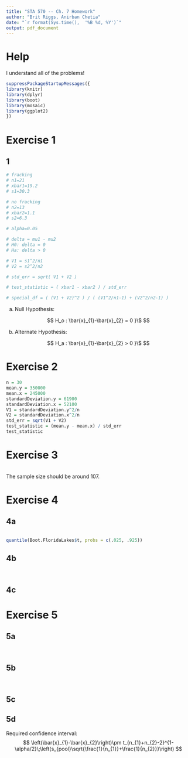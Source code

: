 ---
title: "STA 570 -- Ch. 7 Homework"
author: "Brit Riggs, Anirban Chetia"
date: "`r format(Sys.time(),  '%B %d, %Y')`"
output: pdf_document
---

# Help

I understand all of the problems!

```{r, message = FALSE, warning = FALSE, echo = FALSE}
suppressPackageStartupMessages({
library(knitr)
library(dplyr)
library(boot)
library(mosaic)
library(ggplot2)
})
```
# Exercise 1

## 1

```{r}
# fracking
# n1=21
# xbar1=19.2
# s1=30.3

# no fracking
# n2=13
# xbar2=1.1
# s2=6.3

# alpha=0.05

# delta = mu1 - mu2
# H0: delta = 0
# Ha: delta > 0

# V1 = s1^2/n1
# V2 = s2^2/n2

# std_err = sqrt( V1 + V2 )

# test_statistic = ( xbar1 - xbar2 ) / std_err

# special_df = ( (V1 + V2)^2 ) / ( (V1^2/n1-1) + (V2^2/n2-1) )
```

(a) Null Hypothesis:

$$
 H_o : \bar{x}_{1}-\bar{x}_{2} = 0 }\$
$$

(b) Alternate Hypothesis:

$$
 H_a : \bar{x}_{1}-\bar{x}_{2} > 0 }\$
$$


\textbf{GOT IT}

# Exercise 2
        
```{r}
n = 30
mean.y = 350000
mean.x = 245000
standardDeviation.y = 61900
standardDeviation.x = 52100
V1 = standardDeviation.y^2/n
V2 = standardDeviation.x^2/n
std_err = sqrt(V1 + V2)
test_statistic = (mean.y - mean.x) / std_err
test_statistic
```

\textbf{GOT IT}

# Exercise 3

```{r}

```

The sample size should be around 107.

\textbf{GOT IT}

# Exercise 4

## 4a

```{r}

```




```{r}
quantile(Boot.FloridaLakes$t, probs = c(.025, .925))
```

\textbf{GOT IT}

## 4b

```{r}

```



```{r}

```

## 4c

# Exercise 5

## 5a

```{r}

```


```{r}

```

## 5b


```{r}

```


```{r}

```

## 5c


## 5d

Required confidence interval:
$$
\left(\bar{x}_{1}-\bar{x}_{2}\right)\pm t_{n_{1}+n_{2}-2}^{1-\alpha/2}\;\left(s_{pool}\sqrt{\frac{1}{n_{1}}+\frac{1}{n_{2}}}\right)
$$

